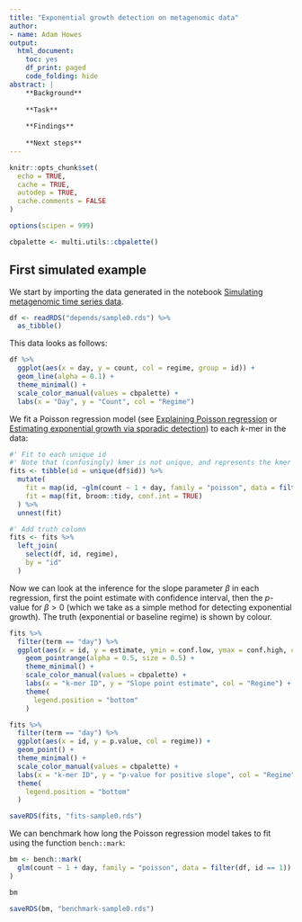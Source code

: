 ```yaml
---
title: "Exponential growth detection on metagenomic data"
author:
- name: Adam Howes
output:
  html_document:
    toc: yes
    df_print: paged
    code_folding: hide
abstract: |
    **Background** 
    
    **Task** 
    
    **Findings** 
    
    **Next steps** 
---
```


```r
knitr::opts_chunk$set(
  echo = TRUE,
  cache = TRUE,
  autodep = TRUE,
  cache.comments = FALSE
)

options(scipen = 999)

cbpalette <- multi.utils::cbpalette()
```

## First simulated example

We start by importing the data generated in the notebook [Simulating metagenomic time series data](https://athowes.github.io/exp-growth/metagenomic-time-series).

```r
df <- readRDS("depends/sample0.rds") %>%
  as_tibble()
```

This data looks as follows:

```r
df %>%
  ggplot(aes(x = day, y = count, col = regime, group = id)) +
  geom_line(alpha = 0.1) +
  theme_minimal() +
  scale_color_manual(values = cbpalette) +
  labs(x = "Day", y = "Count", col = "Regime")
```

We fit a Poisson regression model (see [Explaining Poisson regression](https://athowes.github.io/exp-growth/explain-poisson) or [Estimating exponential growth via sporadic detection](https://athowes.github.io/exp-growth/exponential-detection)) to each $k$-mer in the data:

```r
#' Fit to each unique id
#' Note that (confusingly) kmer is not unique, and represents the kmer within a given organism
fits <- tibble(id = unique(df$id)) %>%
  mutate(
    fit = map(id, ~glm(count ~ 1 + day, family = "poisson", data = filter(df, id == .))),
    fit = map(fit, broom::tidy, conf.int = TRUE)
  ) %>%
  unnest(fit)

#' Add truth column
fits <- fits %>%
  left_join(
    select(df, id, regime),
    by = "id"
  )
```

Now we can look at the inference for the slope parameter $\beta$ in each regression, first the point estimate with confidence interval, then the $p$-value for $\beta > 0$ (which we take as a simple method for detecting exponential growth).
The truth (exponential or baseline regime) is shown by colour.

```r
fits %>%
  filter(term == "day") %>%
  ggplot(aes(x = id, y = estimate, ymin = conf.low, ymax = conf.high, col = regime)) +
    geom_pointrange(alpha = 0.5, size = 0.5) +
    theme_minimal() +
    scale_color_manual(values = cbpalette) +
    labs(x = "k-mer ID", y = "Slope point estimate", col = "Regime") +
    theme(
      legend.position = "bottom"
    )

fits %>%
  filter(term == "day") %>%
  ggplot(aes(x = id, y = p.value, col = regime)) +
  geom_point() +
  theme_minimal() +
  scale_color_manual(values = cbpalette) +
  labs(x = "k-mer ID", y = "p-value for positive slope", col = "Regime") +
  theme(
    legend.position = "bottom"
  )

saveRDS(fits, "fits-sample0.rds")
```

We can benchmark how long the Poisson regression model takes to fit using the function `bench::mark`:

```r
bm <- bench::mark(
  glm(count ~ 1 + day, family = "poisson", data = filter(df, id == 1))
)

bm

saveRDS(bm, "benchmark-sample0.rds")
```
